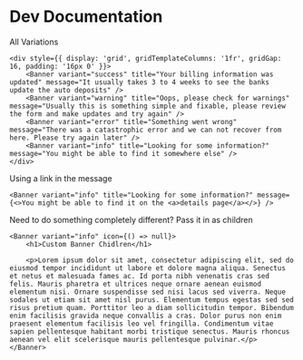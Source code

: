 # Dev Documentation

All Variations

```tsx
<div style={{ display: 'grid', gridTemplateColumns: '1fr', gridGap: 16, padding: '16px 0' }}>
    <Banner variant="success" title="Your billing information was updated" message="It usually takes 3 to 4 weeks to see the banks update the auto deposits" />
    <Banner variant="warning" title="Oops, please check for warnings" message="Usually this is something simple and fixable, please review the form and make updates and try again" />
    <Banner variant="error" title="Something went wrong" message="There was a catastrophic error and we can not recover from here. Please try again later" />
    <Banner variant="info" title="Looking for some information?" message="You might be able to find it somewhere else" />
</div>
```

Using a link in the message

```tsx
<Banner variant="info" title="Looking for some information?" message={<>You might be able to find it on the <a>details page</a></>} />
```

Need to do something completely different? Pass it in as children

```tsx
<Banner variant="info" icon={() => null}>
    <h1>Custom Banner Chidlren</h1>
    
    <p>Lorem ipsum dolor sit amet, consectetur adipiscing elit, sed do eiusmod tempor incididunt ut labore et dolore magna aliqua. Senectus et netus et malesuada fames ac. Id porta nibh venenatis cras sed felis. Mauris pharetra et ultrices neque ornare aenean euismod elementum nisi. Ornare suspendisse sed nisi lacus sed viverra. Neque sodales ut etiam sit amet nisl purus. Elementum tempus egestas sed sed risus pretium quam. Porttitor leo a diam sollicitudin tempor. Bibendum enim facilisis gravida neque convallis a cras. Dolor purus non enim praesent elementum facilisis leo vel fringilla. Condimentum vitae sapien pellentesque habitant morbi tristique senectus. Mauris rhoncus aenean vel elit scelerisque mauris pellentesque pulvinar.</p>
</Banner>
```